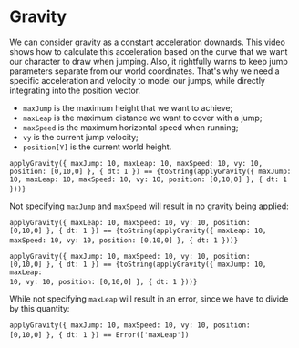 

<Meta title="Utils/Physics/Gravity" />

# Gravity

We can consider gravity as a constant acceleration downards. [This video](https://youtu.be/hG9SzQxaCm8) shows how to calculate this acceleration based on the curve that we want our character to draw when jumping. Also, it rightfully warns to keep jump parameters separate from our world coordinates. That's why we need a specific acceleration and velocity to model our jumps, while directly integrating into the position vector.

- `maxJump` is the maximum height that we want to achieve;
- `maxLeap` is the maximum distance we want to cover with a jump;
- `maxSpeed` is the maximum horizontal speed when running;
- `vy` is the current jump velocity;
- `position[Y]` is the current world height.

<code>applyGravity(\{ maxJump: 10, maxLeap: 10, maxSpeed: 10, vy: 10, position: [0,10,0] \}, \{ dt: 1 \}) == {toString(applyGravity({ maxJump: 10, maxLeap: 10, maxSpeed: 10, vy: 10, position: [0,10,0] }, { dt: 1 }))}</code>&nbsp;

Not specifying `maxJump` and `maxSpeed` will result in no gravity being applied:

<code>applyGravity(\{ maxLeap: 10, maxSpeed: 10, vy: 10, position: [0,10,0] \}, \{ dt: 1 \}) == {toString(applyGravity({ maxLeap: 10, maxSpeed: 10, vy: 10, position: [0,10,0] }, { dt: 1 }))}</code>&nbsp;

<code>applyGravity(\{ maxJump: 10, maxSpeed: 10, vy: 10, position: [0,10,0] \}, \{ dt: 1 \}) == {toString(applyGravity({ maxJump: 10, maxLeap: 10, vy: 10, position: [0,10,0] }, { dt: 1 }))}</code>&nbsp;

While not specifying `maxLeap` will result in an error, since we have to divide by this quantity:

<code>applyGravity(\{ maxJump: 10, maxSpeed: 10, vy: 10, position: [0,10,0] \}, \{ dt: 1 \}) == Error(['maxLeap'])</code>&nbsp;